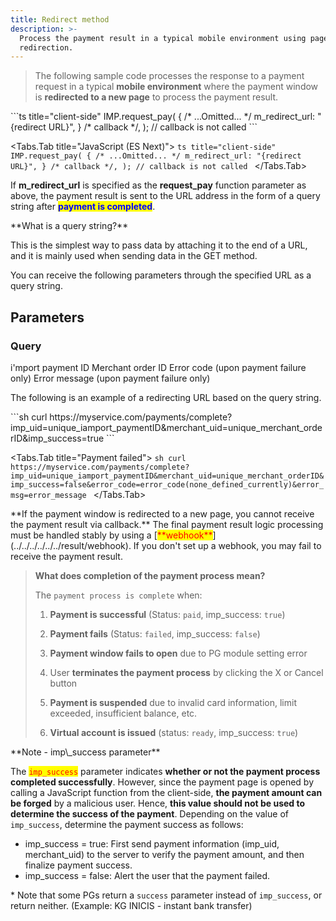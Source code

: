 ```yaml
---
title: Redirect method
description: >-
  Process the payment result in a typical mobile environment using page
  redirection.
---
```



> The following sample code processes the response to a payment request in a typical **mobile
> environment** where the payment window is **redirected to a new page** to process the payment
> result.

<ContentRef slug="/en////tips/redirect" />

<Tabs>
  <Tabs.Tab title="JavaScript">
    ```ts title="client-side"
    IMP.request_pay(
      {
        /* ...Omitted... */
        m_redirect_url: "{redirect URL}",
      } /* callback */,
    ); // callback is not called
    ```
  </Tabs.Tab>

  <Tabs.Tab title="JavaScript (ES Next)">
    ```ts title="client-side"
    IMP.request_pay(
      {
        /* ...Omitted... */
        m_redirect_url: "{redirect URL}",
      } /* callback */,
    ); // callback is not called
    ```
  </Tabs.Tab>
</Tabs>

If **m\_redirect\_url** is specified as the **request\_pay** function parameter as above,
the payment result is sent to the URL address in the form of a query string after <mark style="color:blue;">**payment is completed**</mark>.

<Hint style="info">
  **What is a query string?**

  This is the simplest way to pass data by attaching it to the end of a URL, and it is mainly used when sending data in the GET method.
</Hint>

<Swagger method="get" path="complete" baseUrl="https://merchant domain address/" summary="Sets the endpoint url to receive the payment result via m_redirect_url.">
  <SwaggerDescription>
    You can receive the following parameters through the specified URL as a query string.
  </SwaggerDescription>

  ## Parameters

  ### Query

  <SwaggerParameter name="imp_uid" required="true">
    i'mport payment ID
  </SwaggerParameter>

  <SwaggerParameter required="true" name="merchant_uid">
    Merchant order ID
  </SwaggerParameter>

  <SwaggerParameter required="true" name="imp_success" />

  <SwaggerParameter name="error_code" required="false">
    Error code (upon payment failure only)
  </SwaggerParameter>

  <SwaggerParameter name="error_msg" required="false">
    Error message (upon payment failure only)
  </SwaggerParameter>
</Swagger>

The following is an example of a redirecting URL based on the query string.

<Tabs>
  <Tabs.Tab title="Payment successful/virtual account issued">
    ```sh
    curl https://myservice.com/payments/complete?imp_uid=unique_iamport_paymentID&merchant_uid=unique_merchant_orderID&imp_success=true
    ```
  </Tabs.Tab>

  <Tabs.Tab title="Payment failed">
    ```sh
    curl https://myservice.com/payments/complete?imp_uid=unique_iamport_paymentID&merchant_uid=unique_merchant_orderID&imp_success=false&error_code=error_code(none_defined_currently)&error_msg=error_message
    ```
  </Tabs.Tab>
</Tabs>

<Hint style="danger">
  **If the payment window is redirected to a new page, you cannot receive the payment result via callback.**
</Hint>

<Hint style="danger">
  The final payment result logic processing must be handled stably by using a [<mark style="color:red;">**webhook**</mark>](../../../../../../result/webhook). If you don't set up a webhook, you may fail to receive the payment result.
</Hint>

> **What does completion of the payment process mean?**
>
> The `payment process is complete` when:
>
> 1. **Payment is successful** (Status: `paid`, imp\_success: `true`)
>
> 2. **Payment fails** (Status: `failed`, imp\_success: `false`)
>
> 3. **Payment window fails to open** due to PG module setting error
>
> 4. User **terminates the payment process** by clicking the X or Cancel button
>
> 5. **Payment is suspended** due to invalid card information,
>    limit exceeded, insufficient balance, etc.
>
> 6. **Virtual account is issued** (status: `ready`, imp\_success: `true`)

<Hint style="warning">
  **Note - imp\_success parameter**

  The <mark style="color:red;">`imp_success`</mark> parameter indicates **whether or not the payment process completed successfully**.
  However, since the payment page is opened by calling a JavaScript function from the client-side,
  **the payment amount can be forged** by a malicious user.
  Hence, **this value should not be used to determine the success of the payment**.
  Depending on the value of `imp_success`, determine the payment success as follows:

  - imp\_success = true: First send payment information (imp\_uid, merchant\_uid) to the server to verify the payment amount, and then finalize payment success.
  - imp\_success = false: Alert the user that the payment failed.

  \* Note that some PGs return a `success` parameter instead of `imp_success`, or return neither. (Example: KG INICIS - instant bank transfer)
</Hint>
